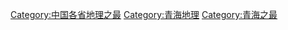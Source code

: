 [[Category:中国各省地理之最|Category:中国各省地理之最]]
[[Category:青海地理|Category:青海地理]]
[[Category:青海之最|Category:青海之最]]